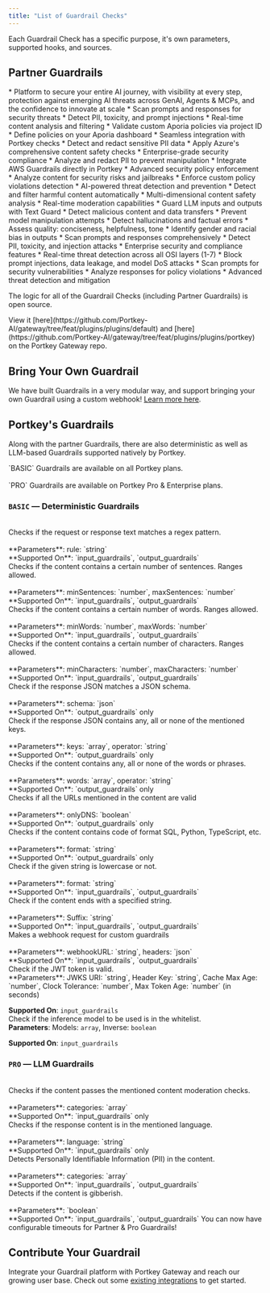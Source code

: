 ```yaml
---
title: "List of Guardrail Checks"
---
```


Each Guardrail Check has a specific purpose, it's own parameters, supported hooks, and sources.

## Partner Guardrails

<CardGroup cols={3}>
  <Card title="Javelin" href="/integrations/guardrails/javelin" img="/images/product/Guardrails/Javelin.png">
    * Platform to secure your entire AI journey, with visibility at every step, protection against emerging AI threats across GenAI, Agents & MCPs, and the confidence to innovate at scale
  </Card>
  <Card title="Acuvity" href="/integrations/guardrails/acuvity" img="/images/product/Guardrails/Acuvity.jpg">
    * Scan prompts and responses for security threats
    * Detect PII, toxicity, and prompt injections
    * Real-time content analysis and filtering
  </Card>
  <Card title="Aporia" href="/integrations/guardrails/aporia" img="/images/product/Guardrails/Aporia.jpg">
    * Validate custom Aporia policies via project ID
    * Define policies on your Aporia dashboard
    * Seamless integration with Portkey checks
  </Card>
  <Card title="Azure" href="/integrations/guardrails/azure-guardrails" img="/images/product/Guardrails/Azure.jpg" alt="Azure OpenAI">
    * Detect and redact sensitive PII data
    * Apply Azure's comprehensive content safety checks
    * Enterprise-grade security compliance
  </Card>
  <Card title="AWS Bedrock" href="/integrations/guardrails/bedrock-guardrails" img="/images/product/Guardrails/Bedrock.jpg">
    * Analyze and redact PII to prevent manipulation
    * Integrate AWS Guardrails directly in Portkey
    * Advanced security policy enforcement
  </Card>
  <Card title="Lasso Security" href="/integrations/guardrails/lasso" img="/images/product/Guardrails/Lasso.jpg">
    * Analyze content for security risks and jailbreaks
    * Enforce custom policy violations detection
    * AI-powered threat detection and prevention
  </Card>
  <Card title="Mistral" href="/integrations/guardrails/mistral" img="/images/product/Guardrails/Mistral-AI.jpg">
    * Detect and filter harmful content automatically
    * Multi-dimensional content safety analysis
    * Real-time moderation capabilities
  </Card>
  <Card title="Pangea" href="/integrations/guardrails/pangea" img="/images/product/Guardrails/Pangea.jpg">
    * Guard LLM inputs and outputs with Text Guard
    * Detect malicious content and data transfers
    * Prevent model manipulation attempts
  </Card>
  <Card title="Patronus" href="/integrations/guardrails/patronus-ai" img="/images/product/Guardrails/Patronus.jpg">
    * Detect hallucinations and factual errors
    * Assess quality: conciseness, helpfulness, tone
    * Identify gender and racial bias in outputs
  </Card>
  <Card title="Pillar" href="/integrations/guardrails/pillar" img="/images/product/Guardrails/Pillar.jpg">
    * Scan prompts and responses comprehensively
    * Detect PII, toxicity, and injection attacks
    * Enterprise security and compliance features
  </Card>
  <Card title="Palo Alto Networks Prisma AIRS" href="/integrations/guardrails/palo-alto-panw-prisma" img="/images/product/Guardrails/prisma.png" alt="PRISMA">
      * Real-time threat detection across all OSI layers (1-7)
      * Block prompt injections, data leakage, and model DoS attacks
    </Card>
  <Card title="Prompt Security" href="/integrations/guardrails/prompt-security" img="/images/product/Guardrails/PromptSecurity.jpg">
    * Scan prompts for security vulnerabilities
    * Analyze responses for policy violations
    * Advanced threat detection and mitigation
  </Card>
</CardGroup>




The logic for all of the Guardrail Checks (including Partner Guardrails) is open source.

<Info>
View it [here](https://github.com/Portkey-AI/gateway/tree/feat/plugins/plugins/default) and [here](https://github.com/Portkey-AI/gateway/tree/feat/plugins/plugins/portkey) on the Portkey Gateway repo.
</Info>

## Bring Your Own Guardrail

We have built Guardrails in a very modular way, and support bringing your own Guardrail using a custom webhook! [Learn more here](/product/guardrails/list-of-guardrail-checks/bring-your-own-guardrails).


## Portkey's Guardrails

Along with the partner Guardrails, there are also deterministic as well as LLM-based Guardrails supported natively by Portkey.

<Note>
`BASIC` Guardrails are available on all Portkey plans.<br /><br />
`PRO` Guardrails are available on Portkey Pro & Enterprise plans.
</Note>





### `BASIC` — Deterministic Guardrails
<CardGroup cols={2}>
<Card title="Regex Match">
<br />
Checks if the request or response text matches a regex pattern.<br /><br />
**Parameters**: rule: `string`<br />
**Supported On**: `input_guardrails`, `output_guardrails`
</Card>
<Card title="Sentence Count">
<br />
Checks if the content contains a certain number of sentences. Ranges allowed.<br /><br />
**Parameters**: minSentences: `number`, maxSentences: `number`<br />
**Supported On**: `input_guardrails`, `output_guardrails`
</Card>
<Card title="Word Count">
<br />
Checks if the content contains a certain number of words. Ranges allowed.<br /><br />
**Parameters**: minWords: `number`, maxWords: `number`<br />
**Supported On**: `input_guardrails`, `output_guardrails`
</Card>
<Card title="Character Count">
<br />
Checks if the content contains a certain number of characters. Ranges allowed.<br /><br />
**Parameters**: minCharacters: `number`, maxCharacters: `number`<br />
**Supported On**: `input_guardrails`, `output_guardrails`
</Card>
<Card title="JSON Schema">
<br />
Check if the response JSON matches a JSON schema.<br /><br />
**Parameters**: schema: `json`<br />
**Supported On**: `output_guardrails` only
</Card>
<Card title="JSON Keys">
<br />
Check if the response JSON contains any, all or none of the mentioned keys.<br /><br />
**Parameters**: keys: `array`, operator: `string`<br />
**Supported On**: `output_guardrails` only
</Card>
<Card title="Contains">
<br />
Checks if the content contains any, all or none of the words or phrases.<br /><br />
**Parameters**: words: `array`, operator: `string`<br />
**Supported On**: `output_guardrails` only
</Card>
<Card title="Valid URLs">
<br />
Checks if all the URLs mentioned in the content are valid<br /><br />
**Parameters**: onlyDNS: `boolean`<br />
**Supported On**: `output_guardrails` only
</Card>
<Card title="Contains Code">
<br />
Checks if the content contains code of format SQL, Python, TypeScript, etc.<br /><br />
**Parameters**: format: `string`<br />
**Supported On**: `output_guardrails` only
</Card>
<Card title="Lowercase Detection">
<br />
Check if the given string is lowercase or not.<br /><br />
**Parameters**: format: `string`<br />
**Supported On**: `input_guardrails`, `output_guardrails`
</Card>
<Card title="Ends With">
<br />
Check if the content ends with a specified string.<br /><br />
**Parameters**: Suffix: `string`<br />
**Supported On**: `input_guardrails`, `output_guardrails`
</Card>
<Card title="Webhook">
<br />
Makes a webhook request for custom guardrails<br /><br />
**Parameters**: webhookURL: `string`, headers: `json`<br />
**Supported On**: `input_guardrails`, `output_guardrails`
</Card>
<Card title="JWT Token Validator">
<br />
Check if the JWT token is valid.
<br />
**Parameters**:
JWKS URI: `string`,
Header Key: `string`,
Cache Max Age: `number`,
Clock Tolerance: `number`,
Max Token Age: `number` (in seconds)


**Supported On**: `input_guardrails`
</Card>
<Card title="Model Whitelist">
<br />
Check if the inference model to be used is in the whitelist.
<br />
**Parameters**:
Models: `array`, Inverse: `boolean`


**Supported On**: `input_guardrails`
</Card>


</CardGroup>

### `PRO` — LLM Guardrails
<CardGroup cols={2}>
<Card title="Moderate Content">
<br />
Checks if the content passes the mentioned content moderation checks.<br /><br />
**Parameters**: categories: `array`<br />
**Supported On**: `input_guardrails` only
</Card>
<Card title="Check Language">
<br />
Checks if the response content is in the mentioned language.<br /><br />
**Parameters**: language: `string`<br />
**Supported On**: `input_guardrails` only
</Card>
<Card title="Detect PII">
<br />
Detects Personally Identifiable Information (PII) in the content.<br /><br />
**Parameters**: categories: `array`<br />
**Supported On**: `input_guardrails`, `output_guardrails`
</Card>
<Card title="Detect Gibberish">
<br />
Detects if the content is gibberish.<br /><br />
**Parameters**: `boolean`<br />
**Supported On**: `input_guardrails`, `output_guardrails`
</Card>
</CardGroup>


<Note>
    You can now have configurable timeouts for Partner & Pro Guardrails!
</Note>

## Contribute Your Guardrail
Integrate your Guardrail platform with Portkey Gateway and reach our growing user base.
Check out some [existing integrations](https://github.com/portkey-ai/gateway) to get started.
